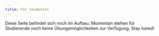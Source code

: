 ```yaml
---
title: Für Studenten
---
```


Diese Seite befindet sich noch im Aufbau. Momentan stehen für Studierende noch keine Übungsmöglichkeiten zur Verfügung. Stay tuned!